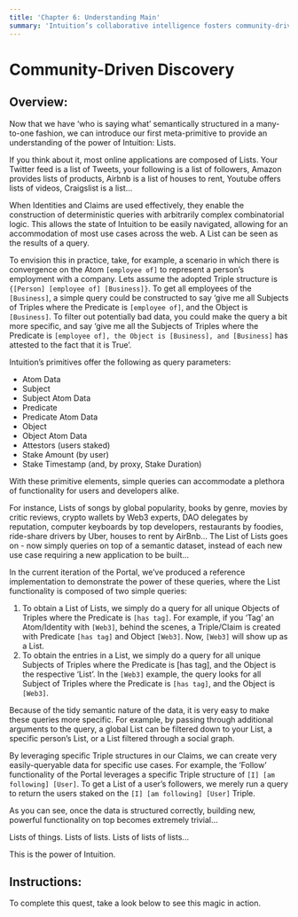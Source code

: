 ```yaml
---
title: 'Chapter 6: Understanding Main'
summary: 'Intuition’s collaborative intelligence fosters community-driven content discovery through curated lists and collections.'
---
```


# Community-Driven Discovery

## Overview:

Now that we have ‘who is saying what’ semantically structured in a many-to-one fashion, we can introduce our first meta-primitive to provide an understanding of the power of Intuition: Lists.

If you think about it, most online applications are composed of Lists. Your Twitter feed is a list of Tweets, your following is a list of followers, Amazon provides lists of products, Airbnb is a list of houses to rent, Youtube offers lists of videos, Craigslist is a list...

When Identities and Claims are used effectively, they enable the construction of deterministic queries with arbitrarily complex combinatorial logic. This allows the state of Intuition to be easily navigated, allowing for an accommodation of most use cases across the web. A List can be seen as the results of a query.

To envision this in practice, take, for example, a scenario in which there is convergence on the Atom `[employee of]` to represent a person’s employment with a company. Lets assume the adopted Triple structure is `{[Person] [employee of] [Business]}`. To get all employees of the `[Business]`, a simple query could be constructed to say ‘give me all Subjects of Triples where the Predicate is `[employee of]`, and the Object is `[Business]`. To filter out potentially bad data, you could make the query a bit more specific, and say ‘give me all the Subjects of Triples where the Predicate is `[employee of], the Object is [Business], and [Business]` has attested to the fact that it is True’.

Intuition’s primitives offer the following as query parameters:

- Atom Data
- Subject
- Subject Atom Data
- Predicate
- Predicate Atom Data
- Object
- Object Atom Data
- Attestors (users staked)
- Stake Amount (by user)
- Stake Timestamp (and, by proxy, Stake Duration)

With these primitive elements, simple queries can accommodate a plethora of functionality for users and developers alike.

For instance, Lists of songs by global popularity, books by genre, movies by critic reviews, crypto wallets by Web3 experts, DAO delegates by reputation, computer keyboards by top developers, restaurants by foodies, ride-share drivers by Uber, houses to rent by AirBnb... The List of Lists goes on - now simply queries on top of a semantic dataset, instead of each new use case requiring a new application to be built...

In the current iteration of the Portal, we’ve produced a reference implementation to demonstrate the power of these queries, where the List functionality is composed of two simple queries:

1. To obtain a List of Lists, we simply do a query for all unique Objects of Triples where the Predicate is `[has tag]`. For example, if you ‘Tag’ an Atom/Identity with `[Web3]`, behind the scenes, a Triple/Claim is created with Predicate `[has tag]` and Object `[Web3]`. Now, `[Web3]` will show up as a List.
2. To obtain the entries in a List, we simply do a query for all unique Subjects of Triples where the Predicate is [has tag], and the Object is the respective ‘List’. In the `[Web3]` example, the query looks for all Subject of Triples where the Predicate is `[has tag]`, and the Object is `[Web3]`.

Because of the tidy semantic nature of the data, it is very easy to make these queries more specific. For example, by passing through additional arguments to the query, a global List can be filtered down to your List, a specific person’s List, or a List filtered through a social graph.

By leveraging specific Triple structures in our Claims, we can create very easily-queryable data for specific use cases. For example, the ‘Follow’ functionality of the Portal leverages a specific Triple structure of `[I] [am following] [User]`. To get a List of a user’s followers, we merely run a query to return the users staked on the `[I] [am following] [User]` Triple.

As you can see, once the data is structured correctly, building new, powerful functionality on top becomes extremely trivial...

Lists of things. Lists of lists. Lists of lists of lists...

This is the power of Intuition.

## Instructions:

To complete this quest, take a look below to see this magic in action.
